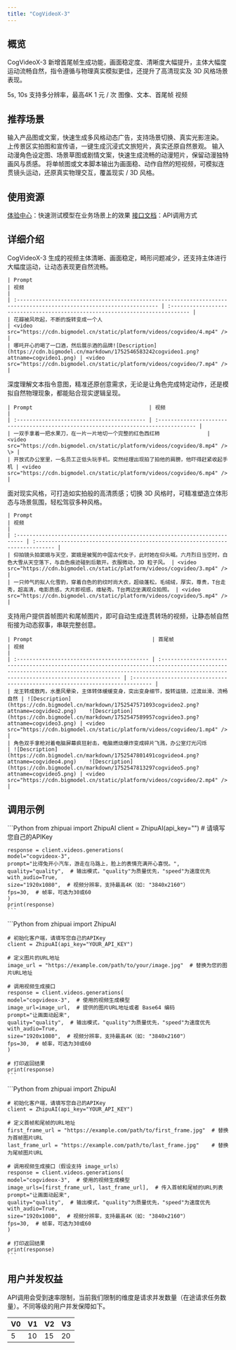 ```yaml
---
title: "CogVideoX-3"
---
```

## <Icon icon="rectangle-list" iconType="solid" color="#134CFF" size={28} />   概览
CogVideoX-3 新增首尾帧生成功能，画面稳定度、清晰度大幅提升，主体大幅度运动流畅自然，指令遵循与物理真实模拟更佳，还提升了高清现实及 3D 风格场景表现。

<CardGroup cols={3}>
  <Card title="时长" icon="arrow-right-arrow-left" iconType="regular">
    5s, 10s
  </Card>
  <Card title="清晰度" icon="tv" iconType="regular">
    支持多分辨率，最高4K
  </Card>
  <Card title="价格" icon="circle-dollar">
    1 元 / 次
  </Card>
  <Card title="输入模态" icon="arrow-down-right">
    图像、文本、首尾帧
  </Card>
  <Card title="输出模态" icon="arrow-down-left">
    视频
  </Card>
</CardGroup>

## <Icon icon="stars" iconType="solid" color="#134CFF" size={28} />   推荐场景

<AccordionGroup>
  <Accordion title="电商广告（营销）" icon="computer-classic">
    输入产品图或文案，快速生成多风格动态广告，支持场景切换、真实光影渲染。
  </Accordion>
  <Accordion title="文旅" icon="map-location-dot">
    上传景区实拍图和宣传语，一键生成沉浸式文旅短片，真实还原自然景观。
  </Accordion>
  <Accordion title="动漫" icon="eyes">
    输入动漫角色设定图、场景草图或剧情文案，快速生成流畅的动漫短片，保留动漫独特画风与质感。
  </Accordion>
  <Accordion title="影视剧 / 短视频" icon="camera-movie">
    将单帧图或文本脚本输出为画面稳、动作自然的短视频，可模拟连贯镜头运动，还原真实物理交互，覆盖现实 / 3D 风格。
  </Accordion>
</AccordionGroup>

## <Icon icon="bars-sort" iconType="solid" color="#134CFF" size={28} />   使用资源

[体验中心](https://www.bigmodel.cn/trialcenter/modeltrial/multimodal?modelCode=cogvideox-3)：快速测试模型在业务场景上的效果
[接口文档](https://www.bigmodel.cn/dev/api/videomodel/cogvideox-3)：API调用方式

## <Icon icon="arrow-down-from-line" iconType="solid" color="#134CFF" size={28} />   详细介绍

<Steps>
  <Step title="主观清晰度大幅提升" titleSize="h3">
    CogVideoX-3 生成的视频主体清晰、画面稳定，畸形问题减少，还支持主体进行大幅度运动，让动态表现更自然流畅。

    | Prompt                                                                                                               | 视频                                                                            |
    | :------------------------------------------------------------------------------------------------------------------- | :---------------------------------------------------------------------------- |
    | 花瓣被风吹起，不断的旋转变成一个人                                                                                                    | <video src="https://cdn.bigmodel.cn/static/platform/videos/cogvideo/4.mp4" /> |
    | 哪吒开心的喝了一口酒，然后展示酒的品牌![Description](https://cdn.bigmodel.cn/markdown/1752546583242cogvideo1.png?attname=cogvideo1.png) | <video src="https://cdn.bigmodel.cn/static/platform/videos/cogvideo/7.mp4" /> |
  </Step>
  <Step title="更好的指令遵循、物理真实模拟" iconType="regular" stepNumber={2} titleSize="h3">
    深度理解文本指令意图，精准还原创意需求，无论是让角色完成特定动作，还是模拟自然物理现象，都能贴合现实逻辑呈现。

    | Prompt                                     | 视频                                                                                  |
    | :----------------------------------------- | :---------------------------------------------------------------------------------- |
    | 一双手拿着一把水果刀，在一片一片地切一个完整的红色西红柿               | <video src="https://cdn.bigmodel.cn/static/platform/videos/cogvideo/8.mp4" />    \> |
    | 开放式办公室里，一名员工正低头玩手机，突然经理出现拍了拍他的肩膀，他吓得赶紧收起手机 | <video src="https://cdn.bigmodel.cn/static/platform/videos/cogvideo/6.mp4" />       |
  </Step>
  <Step title="高清现实风格场景、3D风格场景表现提升" iconType="regular" stepNumber={3} titleSize="h3">
    面对现实风格，可打造如实拍般的高清质感；切换 3D 风格时，可精准塑造立体形态与场景氛围，轻松驾驭多种风格。

    | Prompt                                                                    | 视频                                                                            |
    | :------------------------------------------------------------------------ | :---------------------------------------------------------------------------- |
    | 仰拍镜头拍窦娥与天空，窦娥是被冤的中国古代女子，此时她在仰头喊。六月烈日当空时，白色大雪从天空落下，与血色痕迹碰到后散开。衣服微动，3D 粒子风。 | <video src="https://cdn.bigmodel.cn/static/platform/videos/cogvideo/3.mp4" /> |
    | 一只帅气的拟人化雪豹，穿着白色的豹纹时尚大衣，超级蓬松，毛绒绒，厚实，尊贵，T台走秀，超高清，电影质感，大片即视感，维秘秀。T台两边坐满观众拍照。 | <video src="https://cdn.bigmodel.cn/static/platform/videos/cogvideo/5.mp4" /> |
  </Step>
  <Step title="新增首尾帧生成功能" iconType="regular" stepNumber={4} titleSize="h3">
    支持用户提供首帧图片和尾帧图片，即可自动生成连贯转场的视频，让静态帧自然衔接为动态叙事，串联完整创意。

    | Prompt                                      | 首尾帧                                                                                                                                                                                                    | 视频                                                                            |
    | :------------------------------------------ | :----------------------------------------------------------------------------------------------------------------------------------------------------------------------------------------------------- | :---------------------------------------------------------------------------- |
    | 龙王转成敖丙，水墨风晕染，主体转体缓缓变身，突出变身细节，旋转运镜，过渡丝滑、流畅自然 | ![Description](https://cdn.bigmodel.cn/markdown/1752547571093cogvideo2.png?attname=cogvideo2.png)    ![Description](https://cdn.bigmodel.cn/markdown/1752547589957cogvideo3.png?attname=cogvideo3.png) | <video src="https://cdn.bigmodel.cn/static/platform/videos/cogvideo/1.mp4" /> |
    | 角色双手拿枪对着电脑屏幕疯狂射击，电脑燃烧爆炸变成碎片飞溅，办公室灯光闪烁       | ![Description](https://cdn.bigmodel.cn/markdown/1752547801491cogvideo4.png?attname=cogvideo4.png)    ![Description](https://cdn.bigmodel.cn/markdown/1752547813297cogvideo5.png?attname=cogvideo5.png) | <video src="https://cdn.bigmodel.cn/static/platform/videos/cogvideo/2.mp4" /> |
  </Step>
</Steps>

## <Icon icon="rectangle-code" iconType="solid" color="#134CFF" size={28} />   调用示例

<Tabs>
  <Tab title="文生视频">
    ```Python
    from zhipuai import ZhipuAI
    client = ZhipuAI(api_key="") # 请填写您自己的APIKey
    
    response = client.videos.generations(
    model="cogvideox-3",
    prompt="比得兔开小汽车，游走在马路上，脸上的表情充满开心喜悦。",
    quality="quality",  # 输出模式，"quality"为质量优先，"speed"为速度优先
    with_audio=True,
    size="1920x1080",  # 视频分辨率，支持最高4K（如: "3840x2160"）
    fps=30,  # 帧率，可选为30或60
    )
    print(response)
    ```
  </Tab>
  <Tab title="图生视频">
    ```Python
    from zhipuai import ZhipuAI
    
    # 初始化客户端，请填写您自己的APIKey
    client = ZhipuAI(api_key="YOUR_API_KEY")
    
    # 定义图片的URL地址
    image_url = "https://example.com/path/to/your/image.jpg"  # 替换为您的图片URL地址
    
    # 调用视频生成接口
    response = client.videos.generations(
    model="cogvideox-3",  # 使用的视频生成模型
    image_url=image_url,  # 提供的图片URL地址或者 Base64 编码
    prompt="让画面动起来",
    quality="quality",  # 输出模式，"quality"为质量优先，"speed"为速度优先
    with_audio=True,
    size="1920x1080",  # 视频分辨率，支持最高4K（如: "3840x2160"）
    fps=30,  # 帧率，可选为30或60
    )
    
    # 打印返回结果
    print(response)
    ```
  </Tab>
  <Tab title="首尾帧生视频">
    ```Python
    from zhipuai import ZhipuAI
    
    # 初始化客户端，请填写您自己的APIKey
    client = ZhipuAI(api_key="YOUR_API_KEY")
    
    # 定义首帧和尾帧的URL地址
    first_frame_url = "https://example.com/path/to/first_frame.jpg"  # 替换为首帧图片URL
    last_frame_url = "https://example.com/path/to/last_frame.jpg"    # 替换为尾帧图片URL
    
    # 调用视频生成接口（假设支持 image_urls）
    response = client.videos.generations(
    model="cogvideox-3",  # 使用的视频生成模型
    image_urls=[first_frame_url, last_frame_url],  # 传入首帧和尾帧的URL列表
    prompt="让画面动起来",
    quality="quality",  # 输出模式，"quality"为质量优先，"speed"为速度优先
    with_audio=True,
    size="1920x1080",  # 视频分辨率，支持最高4K（如: "3840x2160"）
    fps=30,  # 帧率，可选为30或60
    )
    
    # 打印返回结果
    print(response)
    ```
  </Tab>
</Tabs>

## <Icon icon="square-user" iconType="solid" color="#134CFF" size={28} />   用户并发权益

API调用会受到速率限制，当前我们限制的维度是请求并发数量（在途请求任务数量）。不同等级的用户并发保障如下。

| V0 | V1 | V2 | V3 |
| :-- | :-- | :-- | :-- |
| 5  | 10 | 15 | 20 |